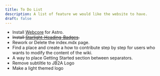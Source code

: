 ```yaml
---
title: To Do List
description: A list of feature we would like the website to have.
draft: false
---
```


- Install [Webcore](https://webcoreui.dev/docs/astro) for Astro.
- ~~Install [Starlight-Heading-Badges](https://github.com/HiDeoo/starlight-heading-badges).~~
- Rework or Delete the index.mdx page.
- Find a place and create a how to contribute step by step for users who wants to modify the content of the wiki.
- A way to place Getting Started section between separators.
- Remove subtiltle to JB2A Logo
- Make a light themed logo